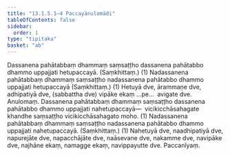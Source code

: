 ```yaml
---
title: "13.1.5.1–4 Paccayānulomādi"
tableOfContents: false
sidebar:
  order: 1
type: "tipitaka"
basket: "ab"
---
```



<DynamicBreadcrumb />

<Division number="11">

<Paragraph number="4080">
Dassanena pahātabbaṃ dhammaṃ saṃsaṭṭho dassanena pahātabbo dhammo uppajjati hetupaccayā. (Saṃkhittaṃ.) (1)
</Paragraph>

<Paragraph number="4081">
Nadassanena pahātabbaṃ dhammaṃ saṃsaṭṭho nadassanena pahātabbo dhammo uppajjati hetupaccayā (Saṃkhittaṃ.) (1)
</Paragraph>

<Paragraph number="4082">
Hetuyā dve, ārammaṇe dve, adhipatiyā dve, (sabbattha dve) vipāke ekaṃ …pe…  avigate dve.

</Paragraph>
</Division>

<Paragraph number="4083" type="center">
Anulomaṃ.


</Paragraph>

<Division number="12">

<Paragraph number="4084">
Dassanena pahātabbaṃ dhammaṃ saṃsaṭṭho dassanena pahātabbo dhammo uppajjati nahetupaccayā—  vicikicchāsahagate khandhe saṃsaṭṭho vicikicchāsahagato moho. (1)
</Paragraph>

<Paragraph number="4085">
Nadassanena pahātabbaṃ dhammaṃ saṃsaṭṭho nadassanena pahātabbo dhammo uppajjati nahetupaccayā. (Saṃkhittaṃ.) (1)
</Paragraph>

<Paragraph number="4086">
Nahetuyā dve, naadhipatiyā dve, napurejāte dve, napacchājāte dve, naāsevane dve, nakamme dve, navipāke dve, najhāne ekaṃ, namagge ekaṃ, navippayutte dve.

</Paragraph>
</Division>

<Paragraph number="4087" type="center">
Paccanīyaṃ.
</Paragraph>